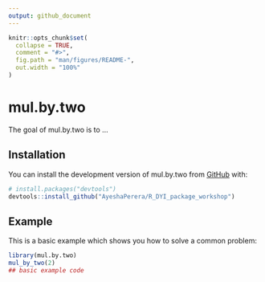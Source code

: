 ```yaml
---
output: github_document
---
```


<!-- README.md is generated from README.Rmd. Please edit that file -->

```r
knitr::opts_chunk$set(
  collapse = TRUE,
  comment = "#>",
  fig.path = "man/figures/README-",
  out.width = "100%"
)
```

# mul.by.two

<!-- badges: start -->
<!-- badges: end -->

The goal of mul.by.two is to ...

## Installation

You can install the development version of mul.by.two from [GitHub](https://github.com/) with:

``` r
# install.packages("devtools")
devtools::install_github("AyeshaPerera/R_DYI_package_workshop")
```

## Example

This is a basic example which shows you how to solve a common problem:

```r
library(mul.by.two)
mul_by_two(2)
## basic example code
```

